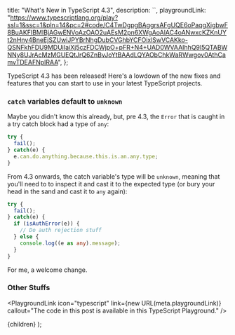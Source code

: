 
  title: "What's New in TypeScript 4.3",
  description: ``,
  playgroundLink:
    "https://www.typescriptlang.org/play?ssl=1&ssc=1&pln=14&pc=2#code/C4TwDgpgBAggrsAFgUQE6oPaqgXigbwF8BuAKFIBMIBjAGwENVoAzOAO2uAEsM2pn6XWgAoAlAC4oANwxcKZKnUYt2nHny4BneEjSZUwiJPYBrNhgDubCVGhbYCFOixlSwVCAKko-QSNFkhFDU9MDUiIaiXj5czFDCWjpO+pFR+N4+UAD0WVAAIhhQ9I5QTABWNNy8UJrAcMzMGUEQtJrQ6ZnBvJoYtBAAdLQYAObChkWaRWwgov0AthCamvTDEAFNpIRAA",
};

TypeScript 4.3 has been released! Here's a lowdown of the new fixes and features
that you can start to use in your latest TypeScript projects.

### `catch` variables default to `unknown`

Maybe you didn't know this already, but, pre 4.3, the `Error` that is caught in a
try catch block had a type of `any`:

```typescript
try {
  fail();
} catch(e) {
  e.can.do.anything.because.this.is.an.any.type;
}
```

From 4.3 onwards, the catch variable's type will be `unknown`, meaning that you'll
need to to inspect it and cast it to the expected type (or bury your head in the
sand and cast it to `any` again):

```typescript
try {
  fail();
} catch(e) {
  if (isAuthError(e)) {
    // Do auth rejection stuff
  } else {
    console.log((e as any).message);
  }
}
```

For me, a welcome change.

### Other Stuffs

<PlaygroundLink
  icon="typescript"
  link={new URL(meta.playgroundLink)}
  callout="The code in this post is available in this TypeScript Playground."
/>

  <BlogPost title={meta.title}>{children}</BlogPost>
);
